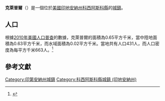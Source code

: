 {{noteTA
|G1=USState
|G2=地名
|G3=Unit
}}
{{Infobox settlement
|name            = 克萊普爾
|native_name = Claypool
|settlement_type          = [[鎮|城鎮]]
|image_skyline            = Kosciusko County Indiana Incorporated and Unincorporated areas Claypool Highlighted 1813312.svg
|imagesize                = 250px
|image_map                = 
|mapsize                  = 
|subdivision_type         = [[世界政區索引|國家]]
|subdivision_type1        = [[美国州份|州份]]
|subdivision_type2        = [[印地安納州行政區劃|縣]]
|subdivision_name         = [[美国|美国]]
|subdivision_name1        = [[印地安納州|印地安納州]]
|subdivision_name2        = [[科西阿斯科縣_(印地安納州)|科西阿斯科縣]]
|elevation_ft             = 889
|elevation_m              = 271
|timezone                 = [[北美东部时区|CST]]
|area_total_km2           = 0.65
|area_land_km2            = 0.63
|area_water_km2           = 0.02
|area_total_sq_mi         = 
|area_land_sq_mi          = 
|area_water_sq_mi         = 
|population_as_of         = [[2010年美國人口普查|2010]]
|population_footnotes     = 
|population_total         = 431
|population_density_km2   = auto
|population_density_sq_mi = auto
|utc_offset               = -5
|coordinates              = {{coord|41|07|44|N|85|52|51|W|display=inline,title}}
| coor_pinpoint           = 
| coordinates_footnotes   = 
|timezone_DST             = EDT
|utc_offset_DST           = -4
|postal_code_type         = [[美國郵區編號|郵區編號]]
|postal_code              = 46510
|area_code                = {{link-en|电话区号574|Area code 574|574}}
|blank_name = [[地名信息系统|GNIS ID]]
|blank_info = 432596<ref name="GNIS">{{cite gnis|432596|Claypool}}</ref>
}}
'''克萊普爾'''（{{lang-en|Claypool}}）是一個位於[[美國|美國]][[印地安納州|印地安納州]][[科西阿斯科縣_(印地安納州)|科西阿斯科縣]]的[[鎮|城鎮]]。

== 人口 ==
根據[[2010年美國人口普查|2010年美國人口普查]]的數據，克萊普爾的面積為0.65平方千米，當中陸地面積為0.63平方千米，而水域面積為0.02平方千米。當地共有人口431人，而人口密度為每平方千米663人。<ref name="GR8">{{cite web|url=http://factfinder2.census.gov|publisher=[[美国人口调查局|美国人口调查局]]|accessdate=2011-05-14|title=American FactFinder|archive-date=2013-09-11|archive-url=https://web.archive.org/web/20130911234518/http://factfinder2.census.gov/|dead-url=no}}</ref>

== 參考文獻 ==
{{reflist}}
{{科西阿斯科縣 (印地安納州)}}
{{Indiana-geo-stub}}
{{DEFAULTSORT:Claypool, Indiana}}
[[Category:印第安納州城鎮|Category:印第安納州城鎮]]
[[Category:科西阿斯科縣城鎮_(印地安納州)|Category:科西阿斯科縣城鎮 (印地安納州)]]